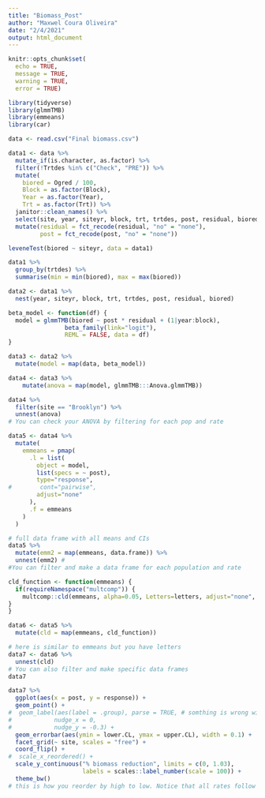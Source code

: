 ```yaml
---
title: "Biomass_Post"
author: "Maxwel Coura Oliveira"
date: "2/4/2021"
output: html_document
---
```


```r
knitr::opts_chunk$set(
  echo = TRUE,
  message = TRUE,
  warning = TRUE,
  error = TRUE)
```


```r
library(tidyverse)
library(glmmTMB)
library(emmeans)
library(car)
```

```r
data <- read.csv("Final biomass.csv")
```


```r
data1 <- data %>% 
  mutate_if(is.character, as.factor) %>% 
  filter(!Trtdes %in% c("Check", "PRE")) %>% 
  mutate(
    biored = Ogred / 100,
    Block = as.factor(Block),
    Year = as.factor(Year),
    Trt = as.factor(Trt)) %>% 
  janitor::clean_names() %>% 
  select(site, year, siteyr, block, trt, trtdes, post, residual, biored) %>% 
  mutate(residual = fct_recode(residual, "no" = "none"),
         post = fct_recode(post, "no" = "none"))
```


```r
leveneTest(biored ~ siteyr, data = data1)
```


```r
data1 %>% 
  group_by(trtdes) %>% 
  summarise(min = min(biored), max = max(biored))
```

```r
data2 <- data1 %>% 
  nest(year, siteyr, block, trt, trtdes, post, residual, biored)
```

```r
beta_model <- function(df) {
  model = glmmTMB(biored ~ post * residual + (1|year:block), 
                beta_family(link="logit"),
                REML = FALSE, data = df)
}
```


```r
data3 <- data2 %>% 
  mutate(model = map(data, beta_model))
```



```r
data4 <- data3 %>% 
    mutate(anova = map(model, glmmTMB:::Anova.glmmTMB))
```


```r
data4 %>% 
  filter(site == "Brooklyn") %>% 
  unnest(anova)
# You can check your ANOVA by filtering for each pop and rate
```


```r
data5 <- data4 %>% 
  mutate(
    emmeans = pmap(
      .l = list(
        object = model, 
        list(specs = ~ post),
        type="response",
#        cont="pairwise", 
        adjust="none"
      ),
      .f = emmeans
    )
  ) 
```



```r
# full data frame with all means and CIs 
data5 %>% 
  mutate(emm2 = map(emmeans, data.frame)) %>% 
  unnest(emm2) #
#You can filter and make a data frame for each population and rate
```


```r
cld_function <- function(emmeans) {
  if(requireNamespace("multcomp")) {
    multcomp::cld(emmeans, alpha=0.05, Letters=letters, adjust="none", reversed = TRUE)
}
}
```


```r
data6 <- data5 %>% 
  mutate(cld = map(emmeans, cld_function))
```


```r
# here is similar to emmeans but you have letters
data7 <- data6 %>% 
  unnest(cld)
# You can also filter and make specific data frames
data7
```



```r
data7 %>% 
  ggplot(aes(x = post, y = response)) +
  geom_point() +
#  geom_label(aes(label = .group), parse = TRUE, # somthing is wrong with geom_text
#            nudge_x = 0,
#            nudge_y = -0.3) +
  geom_errorbar(aes(ymin = lower.CL, ymax = upper.CL), width = 0.1) +
  facet_grid(~ site, scales = "free") +
  coord_flip() +
#  scale_x_reordered() +
  scale_y_continuous("% biomass reduction", limits = c(0, 1.03),
                     labels = scales::label_number(scale = 100)) +
  theme_bw()
# this is how you reorder by high to low. Notice that all rates follow same pattern.
```
